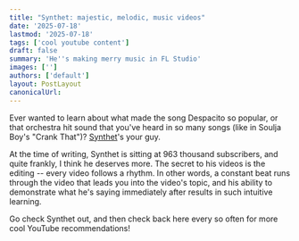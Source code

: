 ```yaml
---
title: "Synthet: majestic, melodic, music videos"
date: '2025-07-18'
lastmod: '2025-07-18'
tags: ['cool youtube content']
draft: false
summary: 'He''s making merry music in FL Studio'
images: ['']
authors: ['default']
layout: PostLayout
canonicalUrl:
---
```


Ever wanted to learn about what made the song Despacito so popular, or that orchestra hit sound that you've heard in so many songs (like in Soulja Boy's "Crank That")? <a href="https://www.youtube.com/@synthet7">Synthet</a>'s your guy.

At the time of writing, Synthet is sitting at 963 thousand subscribers, and quite frankly, I think he deserves more. The secret to his videos is the editing -- every video follows a rhythm. In other words, a constant beat runs through the video that leads you into the video's topic, and his ability to demonstrate what he's saying immediately after results in such intuitive learning.

Go check Synthet out, and then check back here every so often for more cool YouTube recommendations!